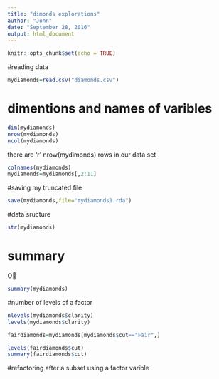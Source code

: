 ```yaml
---
title: "dimonds explorations"
author: "John"
date: "September 28, 2016"
output: html_document
---
```


```r
knitr::opts_chunk$set(echo = TRUE)
```
#reading data
```r
mydiamonds=read.csv("diamonds.csv")
```

# dimentions and names of varibles
```r
dim(mydiamonds)
nrow(mydiamonds)
ncol(mydiamonds)
```

there are 'r' nrow(mydimonds) rows in our data set

```r
colnames(mydiamonds)
mydiamonds=mydiamonds[,2:11]
```
#saving my truncated file
```r
save(mydiamonds,file="mydiamonds1.rda")
```

#data sructure
```r
str(mydiamonds)


```

# summary
O
```r
summary(mydiamonds)
```
#number of levels of a factor
```r
nlevels(mydiamonds$clarity)
levels(mydiamonds$clarity)
```

```r
fairdiamonds=mydiamonds[mydiamonds$cut=="Fair",]
```

```r
levels(fairdiamonds$cut)
summary(fairdiamonds$cut)
```

#refactoring after a subset using a factor varible

```r

```


